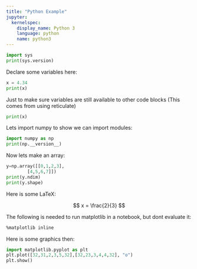 ```yaml
---
title: "Python Example"
jupyter:
  kernelspec:
    display_name: Python 3
    language: python
    name: python3
---
```



```python
import sys
print(sys.version)
```

Declare some variables here:

```python
x = 4.34
print(x)
```

Just to make sure variables are still available to other code blocks
(This comes from using reticulate)

```python
print(x)
```

Lets import numpy to show we can import modules: 

```python
import numpy as np
print(np.__version__)
```

Now lets make an array:

```python
y=np.array([[0,1,2,3],
	    [4,5,6,7]])
print(y.ndim)
print(y.shape)
```

Here is some LaTeX:

$$ x = \frac{2}{3} $$

The following is needed to run matplotlib in a notebook, but dont evaluate it:

```r
%matplotlib inline
```
Here is some graphics then:

```python
import matplotlib.pyplot as plt
plt.plot([32,31,2,3,5,32],[32,23,3,4,4,32], "o")
plt.show()
```

